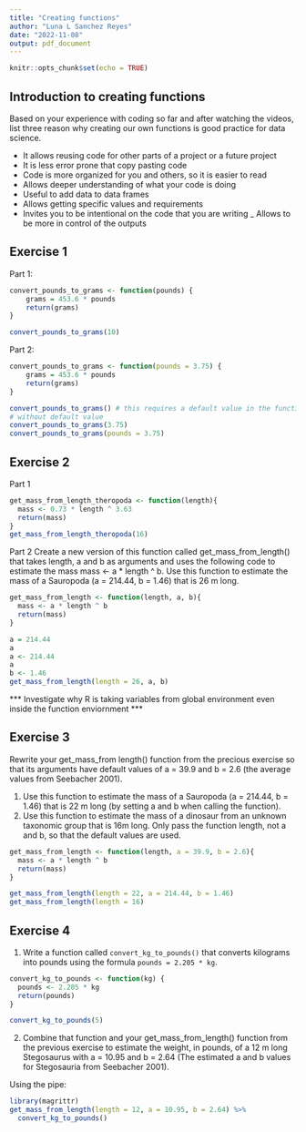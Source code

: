 ```yaml
---
title: "Creating functions"
author: "Luna L Sanchez Reyes"
date: "2022-11-08"
output: pdf_document
---
```


```r
knitr::opts_chunk$set(echo = TRUE)
```

## Introduction to creating functions

Based on your experience with coding so far and after watching the videos, list three reason why creating our own functions is good practice for data science.

- It allows reusing code for other parts of a project or a future project
- It is less error prone that copy pasting code
- Code is more organized for you and others, so it is easier to read
- Allows deeper understanding of what your code is doing
- Useful to add data to data frames
- Allows getting specific values and requirements
- Invites you to be intentional on the code that you are writing
_ Allows to be more in control of the outputs

## Exercise 1

Part 1:
```r
convert_pounds_to_grams <- function(pounds) {
    grams = 453.6 * pounds
    return(grams)
}

convert_pounds_to_grams(10)
```

Part 2:

```r
convert_pounds_to_grams <- function(pounds = 3.75) {
    grams = 453.6 * pounds
    return(grams)
}

convert_pounds_to_grams() # this requires a default value in the function
# without default value
convert_pounds_to_grams(3.75)
convert_pounds_to_grams(pounds = 3.75)
```

## Exercise 2

Part 1

```r
get_mass_from_length_theropoda <- function(length){
  mass <- 0.73 * length ^ 3.63
  return(mass)
}
get_mass_from_length_theropoda(16)
```

Part 2
Create a new version of this function called get_mass_from_length() that takes length, a and b as arguments and uses the following code to estimate the mass mass <- a * length ^ b. Use this function to estimate the mass of a Sauropoda (a = 214.44, b = 1.46) that is 26 m long.
```r
get_mass_from_length <- function(length, a, b){
  mass <- a * length ^ b
  return(mass)
}

a = 214.44
a
a <- 214.44
a
b <- 1.46
get_mass_from_length(length = 26, a, b)
```

*** Investigate why R is taking variables from global environment even inside the function enviornment ***


## Exercise 3

Rewrite your get_mass_from length() function from the precious exercise so that its arguments have default values of a = 39.9 and b = 2.6 (the average values from Seebacher 2001).

1. Use this function to estimate the mass of a Sauropoda (a = 214.44, b = 1.46) that is 22 m long (by setting a and b when calling the function).
2. Use this function to estimate the mass of a dinosaur from an unknown taxonomic group that is 16m long. Only pass the function length, not a and b, so that the default values are used.

```r
get_mass_from_length <- function(length, a = 39.9, b = 2.6){
  mass <- a * length ^ b
  return(mass)
}

get_mass_from_length(length = 22, a = 214.44, b = 1.46)
get_mass_from_length(length = 16)
```


## Exercise 4

1. Write a function called `convert_kg_to_pounds()` that converts kilograms into pounds using the formula `pounds = 2.205 * kg`.

```r
convert_kg_to_pounds <- function(kg) {
  pounds <- 2.205 * kg
  return(pounds)
}

convert_kg_to_pounds(5)
```

2. Combine that function and your get_mass_from_length() function from the previous exercise to estimate the weight, in pounds, of a 12 m long Stegosaurus with a = 10.95 and b = 2.64 (The estimated a and b values for Stegosauria from Seebacher 2001).

Using the pipe:
```r
library(magrittr)
get_mass_from_length(length = 12, a = 10.95, b = 2.64) %>% 
  convert_kg_to_pounds()
```
